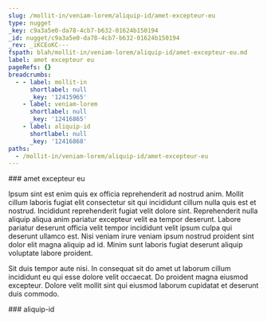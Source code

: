 ```yaml
---
slug: /mollit-in/veniam-lorem/aliquip-id/amet-excepteur-eu
type: nugget
_key: c9a3a5e0-da78-4cb7-b632-01624b150194
_id: nugget/c9a3a5e0-da78-4cb7-b632-01624b150194
_rev: _iKCEoKC---
fspath: blah/mollit-in/veniam-lorem/aliquip-id/amet-excepteur-eu.md
label: amet excepteur eu
pageRefs: {}
breadcrumbs:
  - - label: mollit-in
      shortlabel: null
      _key: '12415965'
    - label: veniam-lorem
      shortlabel: null
      _key: '12416865'
    - label: aliquip-id
      shortlabel: null
      _key: '12416868'
paths:
  - /mollit-in/veniam-lorem/aliquip-id/amet-excepteur-eu
---
```


<NuggetArea>
<Nugget slug="/mollit-in/veniam-lorem/aliquip-id/amet-excepteur-eu" type="nugget" _key="c9a3a5e0-da78-4cb7-b632-01624b150194" _id="nugget/c9a3a5e0-da78-4cb7-b632-01624b150194" _rev="_iKCEoKC---" fspath="blah/mollit-in/veniam-lorem/aliquip-id/amet-excepteur-eu.md" label="amet excepteur eu" paths="/mollit-in/veniam-lorem/aliquip-id/amet-excepteur-eu">
<NuggetBody>
### amet excepteur eu

Ipsum sint est enim quis ex officia reprehenderit ad nostrud anim. Mollit cillum laboris fugiat elit consectetur sit qui incididunt cillum nulla quis est et nostrud. Incididunt reprehenderit fugiat velit dolore sint. Reprehenderit nulla aliquip aliqua anim pariatur excepteur velit ea tempor deserunt. Labore pariatur deserunt officia velit tempor incididunt velit ipsum culpa qui deserunt ullamco est. Nisi veniam irure veniam ipsum nostrud proident sint dolor elit magna aliquip ad id. Minim sunt laboris fugiat deserunt aliquip voluptate labore proident.

Sit duis tempor aute nisi. In consequat sit do amet ut laborum cillum incididunt eu qui esse dolore velit occaecat. Do proident magna eiusmod excepteur. Dolore velit mollit sint qui eiusmod laborum cupidatat et deserunt duis commodo.

</NuggetBody>
<Breadcrumbs>
<Crumbs>
<Crumb _key="12415965" label="mollit-in" /><Crumb _key="12416865" label="veniam-lorem" /><Crumb _key="12416868" label="aliquip-id" />
</Crumbs>
</Breadcrumbs>
</Nugget>

<NuggetsInbound>
</NuggetsInbound>
<NuggetsOutbound>
</NuggetsOutbound>
</NuggetArea>
<PassagesInbound>
<Passage direction="inbound" type="passage" _key="12416868" _id="passage/12416868" _rev="_iKCEoK---B" label="aliquip-id" passage="aliquip-id" fspath="blah/mollit-in/veniam-lorem/aliquip-id" paths="/mollit-in/veniam-lorem/aliquip-id" slug="/mollit-in/veniam-lorem/aliquip-id">
<NuggetBody>
### aliquip-id

</NuggetBody>
<Breadcrumbs>
<Crumbs>
<Crumb _key="12415965" label="mollit-in" /><Crumb _key="12416865" label="veniam-lorem" />
</Crumbs>
</Breadcrumbs>
</Passage>

</PassagesInbound>
<PassagesOutbound>
</PassagesOutbound>